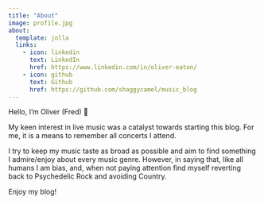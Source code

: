 ```yaml
---
title: "About"
image: profile.jpg
about:
  template: jolla
  links:
    - icon: linkedin
      text: LinkedIn
      href: https://www.linkedin.com/in/oliver-eaton/
    - icon: github
      text: Github
      href: https://github.com/shaggycamel/music_blog
---
```


Hello, I'm Oliver (Fred) 🙂

My keen interest in live music was a catalyst towards starting this blog. For me, it is a means to remember all concerts I attend.

I try to keep my music taste as broad as possible and aim to find something I admire/enjoy about every music genre. However, in saying that, like all humans I am bias, and, when not paying attention find myself reverting back to Psychedelic Rock and avoiding Country.

Enjoy my blog!
